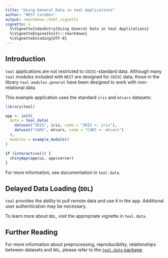 ```yaml
---
title: "Using General Data in teal Applications"
author: "NEST CoreDev"
output: rmarkdown::html_vignette
vignette: >
  %\VignetteIndexEntry{Using General Data in teal Applications}
  %\VignetteEngine{knitr::rmarkdown}
  %\VignetteEncoding{UTF-8}
---
```


## Introduction

`teal` applications are not restricted to `CDISC`-standard data. Although many `teal` modules included with `NEST` are designed for `CDISC` data, those in the library `teal.modules.general` have been designed to work with non-relational data.

This example application uses the standard `iris` and `mtcars` datasets:

```r
library(teal)

app <- init(
  data = teal_data(
    dataset("IRIS", iris, code = "IRIS <- iris"),
    dataset("CARS", mtcars, code = "CARS <- mtcars")
  ),
  modules = example_module()
)

if (interactive()) {
  shinyApp(app$ui, app$server)
}
```

For more information, see documentation in `teal.data`.

## Delayed Data Loading (`DDL`)

`teal` provides the ability to pull remote data and use it in the app. Additional user authentication may be necessary.

To learn more about `DDL`, visit the appropriate vignette in `teal.data`.


## Further Reading

For more information about preprocessing, reproducibility, relationships between datasets and `DDL`, please refer to the [`teal.data` package](https://insightsengineering.github.io/teal.data/).
